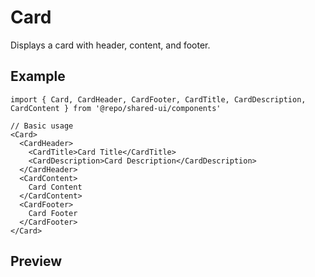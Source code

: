 
<Meta of={Stories} />

# Card

Displays a card with header, content, and footer.

## Example

```tsx
import { Card, CardHeader, CardFooter, CardTitle, CardDescription, CardContent } from '@repo/shared-ui/components'

// Basic usage
<Card>
  <CardHeader>
    <CardTitle>Card Title</CardTitle>
    <CardDescription>Card Description</CardDescription>
  </CardHeader>
  <CardContent>
    Card Content
  </CardContent>
  <CardFooter>
    Card Footer
  </CardFooter>
</Card>
```

## Preview

<Primary />
